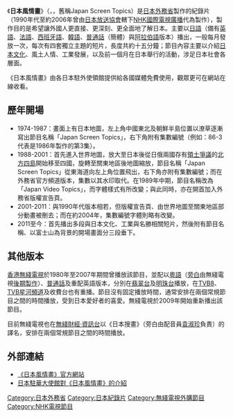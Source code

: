 {{Expert|time=2015-12-14T03:41:55+00:00}}

《'''日本風情畫'''》（{{lang-ja|'''日本ビデオトピック'''}}，{{lang-en|'''Japan Video Topics'''}}，舊稱Japan Screen Topics）是[[日本外務省|日本外務省]]製作的紀錄片（1990年代至約2006年曾由[[日本放送協會|日本放送協會]]轄下[[NHK日本國際傳媒|NHK國際電視廣播]]代為製作），製作目的是希望讓外國人更直接、更深刻、更全面地了解日本。主要以[[日語|日語]]（備有[[英語|英語]]、[[法語|法語]]、[[西班牙語|西班牙語]]、[[韓語|韓語]]、[[普通話|普通話]]（簡體）與[[阿拉伯語|阿拉伯語]]版本）播出，一般每月發放一次，每次有四套獨立主題的短片，長度共約十五分鐘；節目內容主要以介紹[[日本文化|日本文化]]、風土人情、工業發展，以及前一個月在日本舉行的活動，涉足日本社會各層面。

《日本風情畫》由各日本駐外使領館提供給各國媒體免費使用，觀眾更可在網站在線收看。

==歷年開場==
*1974-1987：畫面上有日本地圖，左上角中國東北及朝鮮半島位置以潦草逐漸寫出節目名稱「Japan Screen Topics」，右下角附有集數編號（例如：86-3代表是1986年製作的第3集）。
*1988-2001：首先進入世界地圖，放大至日本後從日俄兩國存有[[南千島群島爭議|領土爭議]]的[[北方四島|北方四島]]開始移至四國，旋轉至關東地區後地圖縮放，節目名稱「Japan Screen Topics」從東海道向左上角位置飛出，右下角亦附有集數編號；而在外務省官方頻道版本，集數以其水印取代。在1989年中期，節目名稱改為「Japan Video Topics」，而字體樣式有所改變；與此同時，亦在開首加入外務省版權宣告頁。
*2001-2011：與1990年代版本相若，但版權宣告頁、由世界地圖至關東地區部分動畫被刪去；而在約2004年，集數編號字體則略有改變。
*2011至今：首先播出多段與日本文化、工業與名勝相關短片，然後附有節目名稱、以富士山為背景的開場畫面分三段垂下。

== 其他版本 ==
[[香港|香港]][[無綫電視|無綫電視]]於1980年至2007年期間曾播放該節目，並配以[[粵語|粵語]]（[[旁白|旁白]]由無綫電視[[後期製作|後期製作]]）、[[普通話|普通話]]及重配英語版本，分別在[[翡翠台|翡翠台]]及[[明珠台|明珠台]]播放，在[[TVB8|TVB8]]、[[TVB星河頻道|TVB星河頻道]]及收費台也有重播。節目沒有固定播放時間，通常安排在兩個常規節目之間的時間播放，受到日本愛好者的喜愛。無綫電視於2009年開始重新播出該節目。

目前無綫電視也在[[無綫財經·資訊台|無綫財經·資訊台]]以《日本搜畫》（旁白由配音員[[袁淑珍|袁淑珍]]負責）的譯名，安排在兩個常規節目之間的時間播放。

==外部連結==
*[http://web-japan.org/jvt/ 《日本風情畫》官方網站] {{Wayback|url=http://web-japan.org/jvt/ |date=20210106070132 }}
*[http://www.cn.emb-japan.go.jp/cul_edu/jvt.htm 日本駐華大使館對《日本風情畫》的介紹] {{Wayback|url=http://www.cn.emb-japan.go.jp/cul_edu/jvt.htm |date=20180917100457 }}


[[Category:日本外務省|Category:日本外務省]]
[[Category:日本紀錄片|Category:日本紀錄片]]
[[Category:無綫電視外購節目|Category:無綫電視外購節目]]
[[Category:NHK電視節目|Category:NHK電視節目]]